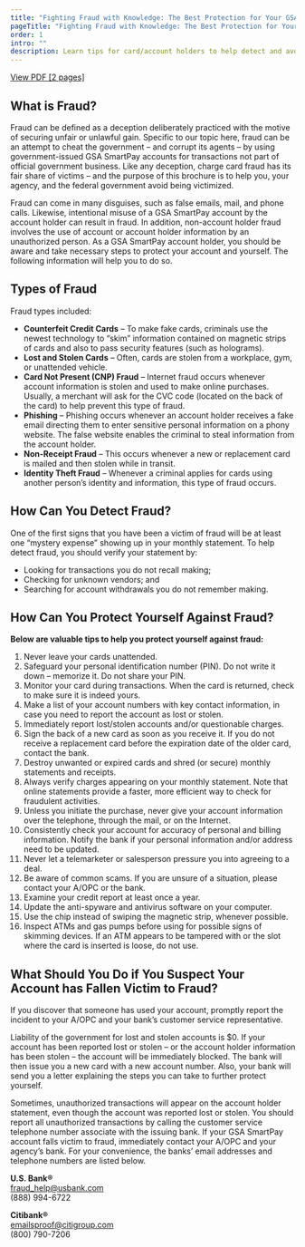 ```yaml
---
title: "Fighting Fraud with Knowledge: The Best Protection for Your GSA SmartPay Account"
pageTitle: "Fighting Fraud with Knowledge: The Best Protection for Your GSA SmartPay Account"
order: 1
intro: ""
description: Learn tips for card/account holders to help detect and avoid fraud.
---
```


<a href="/files/publications/publications-fighting-fraud-with-knowledge.pdf" class="usa-button">View PDF [2 pages] </a>

## What is Fraud?

Fraud can be defined as a deception deliberately practiced with the motive of securing unfair or unlawful gain. Specific to our topic here, fraud can be an attempt to cheat the government – and corrupt its agents – by using government-issued GSA SmartPay accounts for transactions not part of official government business. Like any deception, charge card fraud has its fair share of victims – and the purpose of this brochure is to help you, your agency, and the federal government avoid being victimized.

Fraud can come in many disguises, such as false emails, mail, and phone calls. Likewise, intentional misuse of a GSA SmartPay account by the account holder can result in fraud. In addition, non-account holder fraud involves the use of account or account holder information by an unauthorized person. As a GSA SmartPay account holder, you should be aware and take necessary steps to protect your account and yourself. The following information will help you to do so.

## Types of Fraud

Fraud types included:
- **Counterfeit Credit Cards** – To make fake cards, criminals use the newest technology to “skim” information contained on magnetic strips of cards and also to pass security features (such as holograms).
- **Lost and Stolen Cards** – Often, cards are stolen from a workplace, gym, or unattended vehicle.
- **Card Not Present (CNP) Fraud** – Internet fraud occurs whenever account information is stolen and used to make online purchases. Usually, a merchant will ask for the CVC code (located on the back of the card) to help prevent this type of fraud.
- **Phishing** – Phishing occurs whenever an account holder receives a fake email directing them to enter sensitive personal information on a phony website. The false website enables the criminal to steal information from the account holder.
- **Non-Receipt Fraud** – This occurs whenever a new or replacement card is mailed and then stolen while in transit.
- **Identity Theft Fraud** – Whenever a criminal applies for cards using another person’s identity and information, this type of fraud occurs.

## How Can You Detect Fraud?

One of the first signs that you have been a victim of fraud
will be at least one “mystery expense” showing up in your
monthly statement.
To help detect fraud, you should verify your statement by:
- Looking for transactions you do not recall making;
- Checking for unknown vendors; and
- Searching for account withdrawals you do not remember making.

## How Can You Protect Yourself Against Fraud?

**Below are valuable tips to help you protect yourself against fraud:**
1. Never leave your cards unattended.
2. Safeguard your personal identification number (PIN). Do not write it down – memorize it. Do not share your PIN.
3. Monitor your card during transactions. When the card is returned, check to make sure it is indeed yours.
4. Make a list of your account numbers with key contact information, in case you need to report the account as lost or stolen.
5. Immediately report lost/stolen accounts and/or questionable charges.
6. Sign the back of a new card as soon as you receive it. If you do not receive a replacement card before the expiration date of the older card, contact the bank.
7. Destroy unwanted or expired cards and shred (or secure) monthly statements and receipts.
8. Always verify charges appearing on your monthly statement. Note that online statements provide a faster, more efficient way to check for fraudulent activities.
9. Unless you initiate the purchase, never give your account information over the telephone, through the mail, or on the Internet.
10. Consistently check your account for accuracy of personal and billing information. Notify the bank if your personal information and/or address need to be updated.
11. Never let a telemarketer or salesperson pressure you into agreeing to a deal.
12. Be aware of common scams. If you are unsure of a situation, please contact your A/OPC or the bank.
13. Examine your credit report at least once a year.
14. Update the anti-spyware and antivirus software on your computer.
15. Use the chip instead of swiping the magnetic strip, whenever possible.
16. Inspect ATMs and gas pumps before using for possible signs of skimming devices. If an ATM appears to be tampered with or the slot where the card is inserted is loose, do not use.

## What Should You Do if You Suspect Your Account has Fallen Victim to Fraud?

If you discover that someone has used your account, promptly report the incident to your A/OPC and your bank’s customer service representative.

Liability of the government for lost and stolen accounts is $0. If your account has been reported lost or stolen – or the account holder information has been stolen – the account will be immediately blocked. The bank will then issue you a new card with a new account number. Also, your bank will send you a letter explaining the steps you can take to further protect yourself.

Sometimes, unauthorized transactions will appear on the account holder statement, even though the account was reported lost or stolen. You should report all unauthorized transactions by calling the customer service telephone number associate with the issuing bank. If your GSA SmartPay account falls victim to fraud, immediately contact your A/OPC and your agency’s bank. For your convenience, the banks’ email addresses and telephone numbers are listed below.

**U.S. Bank®** <br />
[fraud_help@usbank.com](mailto:fraud_help@usbank.com) <br />
(888) 994-6722

**Citibank®** <br />
[emailsproof@citigroup.com](mailto:emailsproof@citigroup.com) <br />
(800) 790-7206

